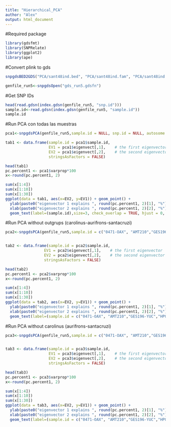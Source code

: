 ```yaml
---
title: "Hierarchical_PCA"
author: "Alex"
output: html_document
---
```


#Required package
```r
library(gdsfmt)
library(SNPRelate)
library(ggplot2)
library(ape)
```

#Convert plink to gds
```r
snpgdsBED2GDS("PCA/sant48ind.bed", "PCA/sant48ind.fam", "PCA/sant48ind.bim", "gds_run5.gdsfn", family = FALSE, snpfirstdim = NA, compress.annotation = "LZMA_RA", compress.geno = "", option = NULL, cvt.chr = c("char"),cvt.snpid = c("auto","int"), verbose = FALSE)
```


```r
genfile_run5<-snpgdsOpen("gds_run5.gdsfn")
```

#Get SNP IDs
```r
head(read.gdsn(index.gdsn(genfile_run5, "snp.id")))
sample.id<-read.gdsn(index.gdsn(genfile_run5, "sample.id"))
sample.id
```

#Run PCA con todas las muestras
```r
pca1<-snpgdsPCA(genfile_run5,sample.id = NULL, snp.id = NULL, autosome.only = FALSE )

tab1 <- data.frame(sample.id = pca1$sample.id,
                   EV1 = pca1$eigenvect[,1],    # the first eigenvector
                   EV2 = pca1$eigenvect[,2],    # the second eigenvector
                   stringsAsFactors = FALSE)       

head(tab1)
pc.percent1 <- pca1$varprop*100
x<-round(pc.percent1, 2)

sum(x[1:4])
sum(x[1:10])
sum(x[1:30])
ggplot(data = tab1, aes(x=EV2, y=EV1)) + geom_point() +
  ylab(paste0("eigenvector 1 explains ", round(pc.percent1, 2)[1], "%")) +
  xlab(paste0("eigenvector 2 explains ", round(pc.percent1, 2)[2], "%"))+
  geom_text(label=(sample.id),size=3, check_overlap = TRUE, hjust = 0, nudge_x = 0.005) +ggtitle("centurus")
```

#Run PCA without outgrups (carolinus-aurifrons-santacruzi)                                                                                                       
```r
pca2<-snpgdsPCA(genfile_run5,sample.id = c("0471-OAX", "AMT210","GES196-YUC","HP068D","MZFC04030-TAB","Mcarolinus07","Mcarolinus071", "Mcarolinus09","Mcarolinus10","Mcarolinus11","Mcarolinus13",  "NIZA044-OAX",   "QRO081","SOSI130-CHI", "TQ05D","Tol55","Tol56", "Tol57","Tol62","Tol72","Y408-024","aurif02-SLP","aurif05-QRO","aurif06-QRO", "dub30-CAM", "dub32-YUC", "dub33-YUC", "dub34-YUC","dub35-YUC","grat08-TAM",    "grat09-TAM",    "grat12-VER",    "pol14-OAX",     "pol15-OAX",     "pol16-OAX",     "pol18-OAX",     "pol19-CHI",   "sant40-CHI",    "sant41-CHI",    "sant42-CHI",    "ver21-VER",     "ver22-VER",     "ver24-VER",     "ver26-TAB"), snp.id = NULL, autosome.only = FALSE )                    #


tab2 <- data.frame(sample.id = pca2$sample.id,
                 EV1 = pca2$eigenvect[,1],    # the first eigenvector
                 EV2 = pca2$eigenvect[,2],    # the second eigenvector
                 stringsAsFactors = FALSE)       

head(tab2)
pc.percent1 <- pca2$varprop*100
x<-round(pc.percent1, 2)

sum(x[1:4])
sum(x[1:10])
sum(x[1:30])
ggplot(data = tab2, aes(x=EV2, y=EV1)) + geom_point() +
  ylab(paste0("eigenvector 1 explains ", round(pc.percent1, 2)[1], "%")) +
  xlab(paste0("eigenvector 2 explains ", round(pc.percent1, 2)[2], "%"))+
  geom_text(label=(sample.id = c("0471-OAX", "AMT210","GES196-YUC","HP068D","MZFC04030-TAB","Mcarolinus07","Mcarolinus071", "Mcarolinus09","Mcarolinus10","Mcarolinus11","Mcarolinus13","NIZA044-OAX","QRO081","SOSI130-CHI", "TQ05D","Tol55","Tol56", "Tol57","Tol62","Tol72","Y408-024","aurif02-SLP","aurif05-QRO","aurif06-QRO", "dub30-CAM", "dub32-YUC", "dub33-YUC","dub34-YUC","dub35-YUC","grat08-TAM","grat09-TAM","grat12-VER","pol14-OAX","pol15-OAX","pol16-OAX","pol18-OAX","pol19-CHI","sant40-CHI","sant41-CHI","sant42-CHI","ver21-VER","ver22-VER","ver24-VER","ver26-TAB")),size=1.5, check_overlap = TRUE, hjust = 0, nudge_x = 0.005) +ggtitle("PCA_carolinus-aurifrons-santacruzi")
```

#Run PCA without carolinus (aurifrons-santacruzi)                                                                                                      
```r
pca3<-snpgdsPCA(genfile_run5,sample.id = c("0471-OAX", "AMT210","GES196-YUC","HP068D","MZFC04030-TAB","NIZA044-OAX","QRO081","SOSI130-CHI", "TQ05D","Tol55","Tol56", "Tol57","Tol62","Tol72","Y408-024","aurif02-SLP","aurif05-QRO","aurif06-QRO","dub30-CAM","dub32-YUC","dub33-YUC", "dub34-YUC","dub35-YUC","grat08-TAM","grat09-TAM","grat12-VER","pol14-OAX","pol15-OAX","pol16-OAX","pol18-OAX","pol19-CHI","sant40-CHI",   "sant41-CHI","sant42-CHI","ver21-VER","ver22-VER","ver24-VER","ver26-TAB"), snp.id = NULL, autosome.only = FALSE )                    #


tab3 <- data.frame(sample.id = pca3$sample.id,
                   EV1 = pca3$eigenvect[,1],    # the first eigenvector
                   EV2 = pca3$eigenvect[,2],    # the second eigenvector
                   stringsAsFactors = FALSE)       

head(tab3)
pc.percent1 <- pca3$varprop*100
x<-round(pc.percent1, 2)

sum(x[1:4])
sum(x[1:10])
sum(x[1:30])
ggplot(data = tab3, aes(x=EV2, y=EV1)) + geom_point() +
  ylab(paste0("eigenvector 1 explains ", round(pc.percent1, 2)[1], "%")) +
  xlab(paste0("eigenvector 2 explains ", round(pc.percent1, 2)[2], "%"))+
  geom_text(label=(sample.id = c("0471-OAX", "AMT210","GES196-YUC","HP068D","MZFC04030-TAB","NIZA044-OAX","QRO081","SOSI130-CHI", "TQ05D","Tol55","Tol56", "Tol57","Tol62","Tol72","Y408-024","aurif02-SLP","aurif05-QRO","aurif06-QRO","dub30-CAM","dub32-YUC","dub33-YUC", "dub34-YUC","dub35-YUC","grat08-TAM","grat09-TAM","grat12-VER","pol14-OAX","pol15-OAX","pol16-OAX","pol18-OAX","pol19-CHI","sant40-CHI",   "sant41-CHI","sant42-CHI","ver21-VER","ver22-VER","ver24-VER","ver26-TAB")),size=1.5, check_overlap = TRUE, hjust = 0, nudge_x = 0.005) +ggtitle("aurifrons-santacruzi")
```

